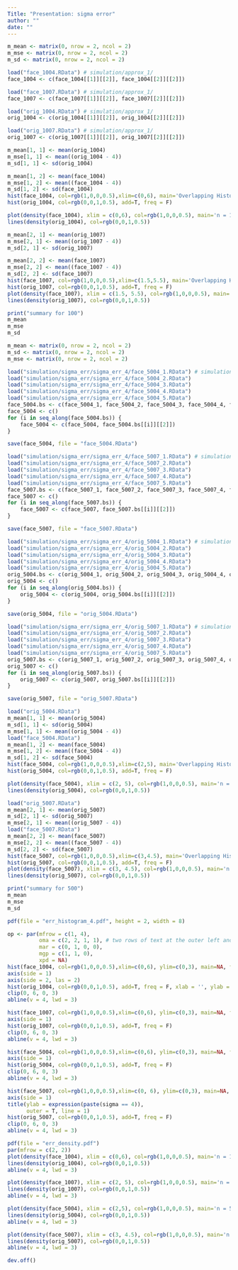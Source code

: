 ```yaml
---
Title: "Presentation: sigma error"
author: ""
date: ""
---
```


```r
m_mean <- matrix(0, nrow = 2, ncol = 2)
m_mse <- matrix(0, nrow = 2, ncol = 2)
m_sd <- matrix(0, nrow = 2, ncol = 2)
```

```r
load("face_1004.RData") # simulation/approx_1/
face_1004 <- c(face_1004[[1]][[2]], face_1004[[2]][[2]])

load("face_1007.RData") # simulation/approx_1/
face_1007 <- c(face_1007[[1]][[2]], face_1007[[2]][[2]])

load("orig_1004.RData") # simulation/approx_1/
orig_1004 <- c(orig_1004[[1]][[2]], orig_1004[[2]][[2]])

load("orig_1007.RData") # simulation/approx_1/
orig_1007 <- c(orig_1007[[1]][[2]], orig_1007[[2]][[2]])

```

```r
m_mean[1, 1] <- mean(orig_1004)
m_mse[1, 1] <- mean((orig_1004 - 4))
m_sd[1, 1] <- sd(orig_1004)

m_mean[1, 2] <- mean(face_1004)
m_mse[1, 2] <- mean((face_1004 - 4))
m_sd[1, 2] <- sd(face_1004)
hist(face_1004, col=rgb(1,0,0,0.5),xlim=c(0,6), main='Overlapping Histogram', freq = F)
hist(orig_1004, col=rgb(0,0,1,0.5), add=T, freq = F)

plot(density(face_1004), xlim = c(0,6), col=rgb(1,0,0,0.5), main='n = 100, m = 4')
lines(density(orig_1004), col=rgb(0,0,1,0.5))
```
```r
m_mean[2, 1] <- mean(orig_1007)
m_mse[2, 1] <- mean((orig_1007 - 4))
m_sd[2, 1] <- sd(orig_1007)

m_mean[2, 2] <- mean(face_1007)
m_mse[2, 2] <- mean((face_1007 - 4))
m_sd[2, 2] <- sd(face_1007)
hist(face_1007, col=rgb(1,0,0,0.5),xlim=c(1.5,5.5), main='Overlapping Histogram', freq = F)
hist(orig_1007, col=rgb(0,0,1,0.5), add=T, freq = F)
plot(density(face_1007), xlim = c(1.5, 5.5), col=rgb(1,0,0,0.5), main='n = 100, m = 7')
lines(density(orig_1007), col=rgb(0,0,1,0.5))
```
```r
print("summary for 100")
m_mean
m_mse
m_sd
```


```r
m_mean <- matrix(0, nrow = 2, ncol = 2)
m_sd <- matrix(0, nrow = 2, ncol = 2)
m_mse <- matrix(0, nrow = 2, ncol = 2)
```

```r
load("simulation/sigma_err/sigma_err_4/face_5004_1.RData") # simulation/approx_1/
load("simulation/sigma_err/sigma_err_4/face_5004_2.RData")
load("simulation/sigma_err/sigma_err_4/face_5004_3.RData")
load("simulation/sigma_err/sigma_err_4/face_5004_4.RData")
load("simulation/sigma_err/sigma_err_4/face_5004_5.RData")
face_5004.bs <- c(face_5004_1, face_5004_2, face_5004_3, face_5004_4, face_5004_5)
face_5004 <- c()
for (i in seq_along(face_5004.bs)) {
    face_5004 <- c(face_5004, face_5004.bs[[i]][[2]])
}

save(face_5004, file = "face_5004.RData")
```
```r
load("simulation/sigma_err/sigma_err_4/face_5007_1.RData") # simulation/approx_1/
load("simulation/sigma_err/sigma_err_4/face_5007_2.RData")
load("simulation/sigma_err/sigma_err_4/face_5007_3.RData")
load("simulation/sigma_err/sigma_err_4/face_5007_4.RData")
load("simulation/sigma_err/sigma_err_4/face_5007_5.RData")
face_5007.bs <- c(face_5007_1, face_5007_2, face_5007_3, face_5007_4, face_5007_5)
face_5007 <- c()
for (i in seq_along(face_5007.bs)) {
    face_5007 <- c(face_5007, face_5007.bs[[i]][[2]])
}

save(face_5007, file = "face_5007.RData")
```

```r
load("simulation/sigma_err/sigma_err_4/orig_5004_1.RData") # simulation/approx_1/
load("simulation/sigma_err/sigma_err_4/orig_5004_2.RData")
load("simulation/sigma_err/sigma_err_4/orig_5004_3.RData")
load("simulation/sigma_err/sigma_err_4/orig_5004_4.RData")
load("simulation/sigma_err/sigma_err_4/orig_5004_5.RData")
orig_5004.bs <- c(orig_5004_1, orig_5004_2, orig_5004_3, orig_5004_4, orig_5004_5)
orig_5004 <- c()
for (i in seq_along(orig_5004.bs)) {
    orig_5004 <- c(orig_5004, orig_5004.bs[[i]][[2]])
}

save(orig_5004, file = "orig_5004.RData")
```
```r
load("simulation/sigma_err/sigma_err_4/orig_5007_1.RData") # simulation/approx_1/
load("simulation/sigma_err/sigma_err_4/orig_5007_2.RData")
load("simulation/sigma_err/sigma_err_4/orig_5007_3.RData")
load("simulation/sigma_err/sigma_err_4/orig_5007_4.RData")
load("simulation/sigma_err/sigma_err_4/orig_5007_5.RData")
orig_5007.bs <- c(orig_5007_1, orig_5007_2, orig_5007_3, orig_5007_4, orig_5007_5)
orig_5007 <- c()
for (i in seq_along(orig_5007.bs)) {
    orig_5007 <- c(orig_5007, orig_5007.bs[[i]][[2]])
}

save(orig_5007, file = "orig_5007.RData")
```
```r
load("orig_5004.RData")
m_mean[1, 1] <- mean(orig_5004)
m_sd[1, 1] <- sd(orig_5004)
m_mse[1, 1] <- mean((orig_5004 - 4))
load("face_5004.RData")
m_mean[1, 2] <- mean(face_5004)
m_mse[1, 2] <- mean((face_5004 - 4))
m_sd[1, 2] <- sd(face_5004)
hist(face_5004, col=rgb(1,0,0,0.5),xlim=c(2,5), main='Overlapping Histogram', freq = F)
hist(orig_5004, col=rgb(0,0,1,0.5), add=T, freq = F)

plot(density(face_5004), xlim = c(2, 5), col=rgb(1,0,0,0.5), main='n = 500, m = 4')
lines(density(orig_5004), col=rgb(0,0,1,0.5))
```
```r
load("orig_5007.RData")
m_mean[2, 1] <- mean(orig_5007)
m_sd[2, 1] <- sd(orig_5007)
m_mse[2, 1] <- mean((orig_5007 - 4))
load("face_5007.RData")
m_mean[2, 2] <- mean(face_5007)
m_mse[2, 2] <- mean((face_5007 - 4))
m_sd[2, 2] <- sd(face_5007)
hist(face_5007, col=rgb(1,0,0,0.5),xlim=c(3,4.5), main='Overlapping Histogram', freq = F)
hist(orig_5007, col=rgb(0,0,1,0.5), add=T, freq = F)
plot(density(face_5007), xlim = c(3, 4.5), col=rgb(1,0,0,0.5), main='n = 500, m = 7')
lines(density(orig_5007), col=rgb(0,0,1,0.5))
```
```r
print("summary for 500")
m_mean
m_mse
m_sd
```

```r

pdf(file = "err_histogram_4.pdf", height = 2, width = 8)

op <- par(mfrow = c(1, 4),
          oma = c(2, 2, 1, 1), # two rows of text at the outer left and bottom margin
          mar = c(0, 1, 0, 0),
          mgp = c(1, 1, 0),
          xpd = NA)
hist(face_1004, col=rgb(1,0,0,0.5),xlim=c(0,6), ylim=c(0,3), main=NA, freq = F, xlab = '', ylab = '', axes = FALSE)
axis(side = 1)
axis(side = 2, las = 2)
hist(orig_1004, col=rgb(0,0,1,0.5), add=T, freq = F, xlab = '', ylab = '')
clip(0, 6, 0, 3)
abline(v = 4, lwd = 3)

hist(face_1007, col=rgb(1,0,0,0.5),xlim=c(0,6), ylim=c(0,3), main=NA, freq = F, xlab = '', ylab = '', axes = FALSE)
axis(side = 1)
hist(orig_1007, col=rgb(0,0,1,0.5), add=T, freq = F)
clip(0, 6, 0, 3)
abline(v = 4, lwd = 3)

hist(face_5004, col=rgb(1,0,0,0.5),xlim=c(0,6), ylim=c(0,3), main=NA, freq = F, xlab = '', ylab = '', axes = FALSE)
axis(side = 1)
hist(orig_5004, col=rgb(0,0,1,0.5), add=T, freq = F)
clip(0, 6, 0, 3)
abline(v = 4, lwd = 3)

hist(face_5007, col=rgb(1,0,0,0.5),xlim=c(0, 6), ylim=c(0,3), main=NA, freq = F, xlab = '', ylab = '', axes = FALSE)
axis(side = 1)
title(ylab = expression(paste(sigma == 4)),
      outer = T, line = 1)
hist(orig_5007, col=rgb(0,0,1,0.5), add=T, freq = F)
clip(0, 6, 0, 3)
abline(v = 4, lwd = 3)

pdf(file = "err_density.pdf")
par(mfrow = c(2, 2))
plot(density(face_1004), xlim = c(0,6), col=rgb(1,0,0,0.5), main='n = 100, m = 4')
lines(density(orig_1004), col=rgb(0,0,1,0.5))
abline(v = 4, lwd = 3)

plot(density(face_1007), xlim = c(2, 5), col=rgb(1,0,0,0.5), main='n = 100, m = 7')
lines(density(orig_1007), col=rgb(0,0,1,0.5))
abline(v = 4, lwd = 3)

plot(density(face_5004), xlim = c(2,5), col=rgb(1,0,0,0.5), main='n = 500, m = 4')
lines(density(orig_5004), col=rgb(0,0,1,0.5))
abline(v = 4, lwd = 3)

plot(density(face_5007), xlim = c(3, 4.5), col=rgb(1,0,0,0.5), main='n = 500, m = 7')
lines(density(orig_5007), col=rgb(0,0,1,0.5))
abline(v = 4, lwd = 3)

dev.off()
```

